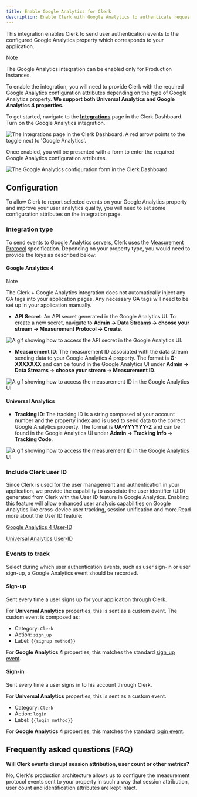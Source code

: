 ```yaml
---
title: Enable Google Analytics for Clerk
description: Enable Clerk with Google Analytics to authenticate requests to your application.
---
```


This integration enables Clerk to send user authentication events to the configured Google Analytics property which corresponds to your application.

> [!NOTE]
> The Google Analytics integration can be enabled only for Production Instances.

To enable the integration, you will need to provide Clerk with the required Google Analytics configuration attributes depending on the type of Google Analytics property. **We support both Universal Analytics and Google Analytics 4 properties.**

To get started, navigate to the [**Integrations**](https://dashboard.clerk.com/last-active?path=integrations) page in the Clerk Dashboard. Turn on the Google Analytics integration.

![The Integrations page in the Clerk Dashboard. A red arrow points to the toggle next to 'Google Analytics'.](/docs/images/integrations/google/integrations.webp)

Once enabled, you will be presented with a form to enter the required Google Analytics configuration attributes.

![The Google Analytics configuration form in the Clerk Dashboard.](/docs/images/integrations/google/configuration-settings.webp)

## Configuration

To allow Clerk to report selected events on your Google Analytics property and improve your user analytics quality, you will need to set some configuration attributes on the integration page.

### Integration type

To send events to Google Analytics servers, Clerk uses the [Measurement Protocol](https://developers.google.com/analytics/devguides/collection/protocol) specification. Depending on your property type, you would need to provide the keys as described below:

#### Google Analytics 4

> [!NOTE]
> The Clerk + Google Analytics integration does not automatically inject any GA tags into your application pages. Any necessary GA tags will need to be set up in your application manually.

- **API Secret**: An API secret generated in the Google Analytics UI. To create a new secret, navigate to **Admin → Data Streams → choose your stream → Measurement Protocol → Create**.

![A gif showing how to access the API secret in the Google Analytics UI.](/docs/images/integrations/google/api-secret.gif)

- **Measurement ID**: The measurement ID associated with the data stream sending data to your Google Analytics 4 property. The format is **G-XXXXXXX** and can be found in the Google Analytics UI under **Admin → Data Streams → choose your stream → Measurement ID**.

![A gif showing how to access the measurement ID in the Google Analytics UI](/docs/images/integrations/google/measurement-id.gif)

#### Universal Analytics

- **Tracking ID**: The tracking ID is a string composed of your account number and the property index and is used to send data to the correct Google Analytics property. The format is **UA-YYYYYY-Z** and can be found in the Google Analytics UI under **Admin → Tracking Info → Tracking Code**.

![A gif showing how to access the measurement ID in the Google Analytics UI](/docs/images/integrations/google/tracking-id.webp)

### Include Clerk user ID

Since Clerk is used for the user management and authentication in your application, we provide the capability to associate the user identifier (UID) generated from Clerk with the User ID feature in Google Analytics. Enabling this feature will allow enhanced user analysis capabilities on Google Analytics like cross-device user tracking, session unification and more.Read more about the User ID feature:

[Google Analytics 4 User-ID](https://support.google.com/analytics/answer/9213390)

[Universal Analytics User-ID](https://support.google.com/analytics/answer/3123662?hl=en)

### Events to track

Select during which user authentication events, such as user sign-in or user sign-up, a Google Analytics event should be recorded.

#### Sign-up

Sent every time a user signs up for your application through Clerk.

For **Universal Analytics** properties, this is sent as a custom event. The custom event is composed as:

- Category: `Clerk`
- Action: `sign_up`
- Label: `{{signup method}}`

For **Google Analytics 4** properties, this matches the standard [sign\_up event](https://developers.google.com/analytics/devguides/collection/ga4/reference/events#sign_up).

#### Sign-in

Sent every time a user signs in to his account through Clerk.

For **Universal Analytics** properties, this is sent as a custom event.

- Category: `Clerk`
- Action: `login`
- Label: `{{login method}}`

For **Google Analytics 4** properties, this matches the standard [login event](https://developers.google.com/analytics/devguides/collection/ga4/reference/events#login).

## Frequently asked questions (FAQ)

**Will Clerk events disrupt session attribution, user count or other metrics?**

No, Clerk's production architecture allows us to configure the measurement protocol events sent to your property in such a way that session attribution, user count and identification attributes are kept intact.

